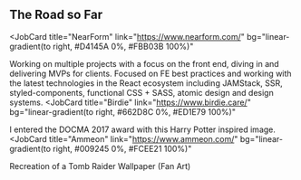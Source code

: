## The Road so Far

<JobCard
  title="NearForm"
  link="https://www.nearform.com/"
  bg="linear-gradient(to right, #D4145A 0%, #FBB03B 100%)"
>
  Working on multiple projects with a focus on the front end, diving in and delivering MVPs for clients. Focused on FE best practices and working with the latest technologies in the React ecosystem including JAMStack, SSR, styled-components, functional CSS + SASS, atomic design and design systems.
</JobCard>
<JobCard
  title="Birdie"
  link="https://www.birdie.care/"
  bg="linear-gradient(to right, #662D8C 0%, #ED1E79 100%)"
>
  I entered the DOCMA 2017 award with this Harry Potter inspired image.
</JobCard>
<JobCard
  title="Ammeon"
  link="https://www.ammeon.com/"
  bg="linear-gradient(to right, #009245 0%, #FCEE21 100%)"
>
  Recreation of a Tomb Raider Wallpaper (Fan Art)
</JobCard>
